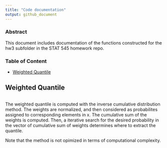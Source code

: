 ```yaml
---
title: "Code documentation"
output: github_document
---
```


### Abstract
This document includes documentation of the functions constructed for the hw3 subfolder in the STAT 545 homework repo.

### Table of Content
* [Weighted Quantile](#weighted_quantile)


## Weighted Quantile

```r
```

The weighted quantile is computed with the inverse cumulative distribution method. The weights are normalized, and then considered as probabilites assigned to corresponding elements in x. The cumulative sum of the weights is computed. Then, a iterative search for the desired probability in the vector of cumulative sum of weights determines where to extract the quantile. 

Note that the method is not opimized in terms of computational complexity. 

